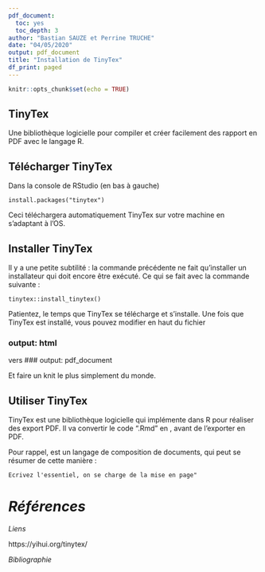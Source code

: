 ```yaml
---
pdf_document:
  toc: yes
  toc_depth: 3
author: "Bastian SAUZE et Perrine TRUCHE"
date: "04/05/2020"
output: pdf_document
title: "Installation de TinyTex"
df_print: paged
---
```


```r
knitr::opts_chunk$set(echo = TRUE)
```

## TinyTex

Une bibliothèque logicielle pour compiler et créer facilement des rapport en PDF avec le langage R.

## Télécharger TinyTex

Dans la console de RStudio (en bas à gauche)

```
install.packages("tinytex")
```
Ceci téléchargera automatiquement TinyTex sur votre machine en s'adaptant à l'OS.

## Installer TinyTex

Il y a une petite subtilité : la commande précédente ne fait qu'installer un installateur qui doit encore être exécuté. Ce qui se fait avec la commande suivante :

```
tinytex::install_tinytex()
```

Patientez, le temps que TinyTex se télécharge et s'installe.
Une fois que TinyTex est installé, vous pouvez modifier en haut du fichier

### output: html
vers
### output: pdf_document

Et faire un knit le plus simplement du monde.

## Utiliser TinyTex

TinyTex est une bibliothèque logicielle qui implémente \LaTeX dans R pour réaliser des export PDF. Il va convertir le code ".Rmd" en \LaTeX, avant de l'exporter en PDF. 

Pour rappel, \LaTeX est un langage de composition de documents, qui peut se résumer de cette manière :

```
Ecrivez l'essentiel, on se charge de la mise en page"
```

# *Références*

*Liens*

https://yihui.org/tinytex/



*Bibliographie* 
